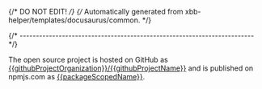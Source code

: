 {/* DO NOT EDIT! */}
{/* Automatically generated from xbb-helper/templates/docusaurus/common. */}

{/* ------------------------------------------------------------------------ */}

The open source project is hosted on GitHub as
[{{githubProjectOrganization}}/{{githubProjectName}}](https://github.com/{{githubProjectOrganization}}/{{githubProjectName}})
and is published on npmjs.com as
[{{packageScopedName}}](https://www.npmjs.com/package/{{packageScopedName}}).
